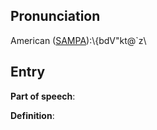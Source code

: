 == Pronunciation ==

American ([[SAMPA]]):\{bdV"kt@`z\

== Entry ==

'''Part of speech''': 

'''Definition''':

{{stub}}